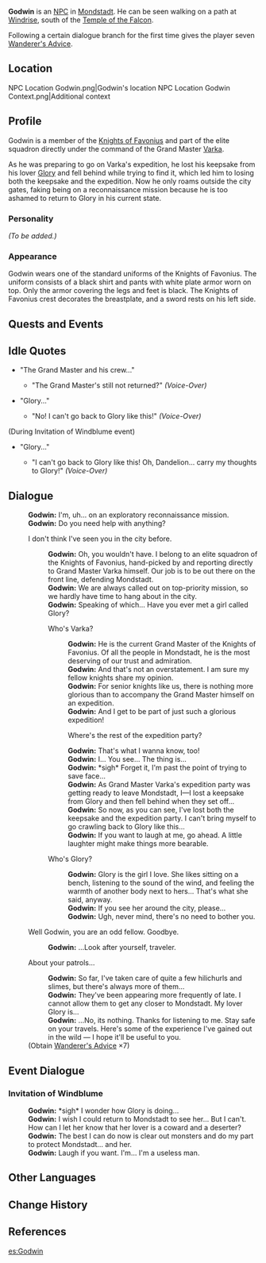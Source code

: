 {{Meta
<!-- REMOVE THIS TEMPLATE AFTER ADDING MISSING INFO -->
|missing_NPC_profile  = yes
}}
{{Character Infobox
|type             = NPC
|image            = NPC Godwin.png
|region           = Mondstadt
|title            = Knight of Favonius
|affiliation      = Knights of Favonius
|dialoguereward   = {{card|Wanderer's Advice|7}}
|voiceEN          = [https://www.brookchalmersvo.com/ Brook Chalmers]<ref>[https://twitch.tv/videos/978313627 Twitch - Confirmed by VA Brook Chalmers]</ref>
}}
'''Godwin''' is an [[NPC]] in [[Mondstadt]].  He can be seen walking on a path at [[Windrise]], south of the [[Temple of the Falcon]].

Following a certain dialogue branch for the first time gives the player seven [[Wanderer's Advice]].

==Location==
<gallery hideaddbutton="true" captionalign="center">
NPC Location Godwin.png|Godwin's location
NPC Location Godwin Context.png|Additional context
</gallery>

==Profile==
<!--detailed story/lore information goes here-->
Godwin is a member of the [[Knights of Favonius]] and part of the elite squadron directly under the command of the Grand Master [[Varka]].

As he was preparing to go on Varka's expedition, he lost his keepsake from his lover [[Glory]] and fell behind while trying to find it, which led him to losing both the keepsake and the expedition. Now he only roams outside the city gates, faking being on a reconnaissance mission because he is too ashamed to return to Glory in his current state.

===Personality===
''(To be added.)''

===Appearance===
Godwin wears one of the standard uniforms of the Knights of Favonius. The uniform consists of a black shirt and pants with white plate armor worn on top. Only the armor covering the legs and feet is black. The Knights of Favonius crest decorates the breastplate, and a sword rests on his left side.

==Quests and Events==
{{Quest Appearances}}

==Idle Quotes==
* "The Grand Master and his crew..."
** {{A|VO Godwin 01.ogg}} "The Grand Master's still not returned?" ''(Voice-Over)''
* "Glory..."
** {{A|VO Godwin 02.ogg}} "No! I can't go back to Glory like this!" ''(Voice-Over)''

(During Invitation of Windblume event)
* "Glory..."
** {{A|VO Godwin 01 (Invitation of Windblume).ogg}} "I can't go back to Glory like this! Oh, Dandelion... carry my thoughts to Glory!" ''(Voice-Over)''

==Dialogue==
{{Dialogue start}}
:'''Godwin:''' I'm, uh... on an exploratory reconnaissance mission.
:'''Godwin:''' Do you need help with anything?
:{{DIcon}} I don't think I've seen you in the city before.
::'''Godwin:''' Oh, you wouldn't have. I belong to an elite squadron of the Knights of Favonius, hand-picked by and reporting directly to Grand Master Varka himself. Our job is to be out there on the front line, defending Mondstadt.
::'''Godwin:''' We are always called out on top-priority mission, so we hardly have time to hang about in the city.
::'''Godwin:''' Speaking of which... Have you ever met a girl called Glory?
::{{DIcon}} Who's Varka?
:::'''Godwin:''' He is the current Grand Master of the Knights of Favonius. Of all the people in Mondstadt, he is the most deserving of our trust and admiration.
:::'''Godwin:''' And that's not an overstatement. I am sure my fellow knights share my opinion.
:::'''Godwin:''' For senior knights like us, there is nothing more glorious than to accompany the Grand Master himself on an expedition.
:::'''Godwin:''' And I get to be part of just such a glorious expedition!
:::{{DIcon}} Where's the rest of the expedition party?
:::'''Godwin:''' That's what I wanna know, too!
:::'''Godwin:''' I... You see... The thing is...
:::'''Godwin:''' *sigh* Forget it, I'm past the point of trying to save face...
:::'''Godwin:''' As Grand Master Varka's expedition party was getting ready to leave Mondstadt, I&mdash;I lost a keepsake from Glory and then fell behind when they set off...
:::'''Godwin:''' So now, as you can see, I've lost both the keepsake and the expedition party. I can't bring myself to go crawling back to Glory like this...
:::'''Godwin:''' If you want to laugh at me, go ahead. A little laughter might make things more bearable.
::{{DIcon}} Who's Glory?
:::'''Godwin:''' Glory is the girl I love. She likes sitting on a bench, listening to the sound of the wind, and feeling the warmth of another body next to hers... That's what she said, anyway.
:::'''Godwin:''' If you see her around the city, please...
:::'''Godwin:''' Ugh, never mind, there's no need to bother you.
:{{DIcon}} Well Godwin, you are an odd fellow. Goodbye.
::'''Godwin:''' ...Look after yourself, traveler.
:{{DIcon|Reward}} About your patrols...
::'''Godwin:''' So far, I've taken care of quite a few hilichurls and slimes, but there's always more of them...
::'''Godwin:''' They've been appearing more frequently of late. I cannot allow them to get any closer to Mondstadt. My lover Glory is...
::'''Godwin:''' ...No, its nothing. Thanks for listening to me. Stay safe on your travels. Here's some of the experience I've gained out in the wild &mdash; I hope it'll be useful to you.
:;(Obtain [[Wanderer's Advice]] ×7)
{{Dialogue end}}

==Event Dialogue==
===Invitation of Windblume===
{{Dialogue start}}
:'''Godwin:''' *sigh* I wonder how Glory is doing...
:'''Godwin:''' I wish I could return to Mondstadt to see her... But I can't. How can I let her know that her lover is a coward and a deserter?
:'''Godwin:''' The best I can do now is clear out monsters and do my part to protect Mondstadt... and her.
:'''Godwin:''' Laugh if you want. I'm... I'm a useless man.
{{Dialogue end}}

==Other Languages==
{{Other Languages|default_hidden = 1
|en      = Godwin
|zhs     = 古德温
|zhs_rm  = Gǔdéwēn
|zht     = 古德溫
|zht_rm  = Gǔdéwēn
|ja      = グッドウィン
|ja_rm   = Guddouin
|ko      = 갓윈
|ko_rm   = Gat-win
|es      = Godwin
|fr      = Godwin
|ru      = Годвин
|th      = Godwin
|vi      = Godwin
|de      = Godwin
|id      = Godwin
|pt      = Godwin
}}

==Change History==
{{Change History|1.0}}

==References==
{{Reflist}}

[[es:Godwin]]